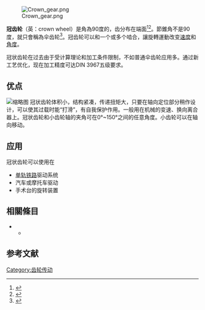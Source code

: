 [[File:Crown_gear.png|thumb]]

'''冠齿轮'''（英：crown wheel）是{{le|節錐|pitch cone}}角為90度的{{le|傘齒輪|bevel gear}}，齿分布在端面<ref name="Maitra">{{cite book|last=Maitra|first=Gitin|title=Handbook of Gear Design|url=https://books.google.com/books?id=kotyj80OMCoC|edition=2|date=1994-06-01|publisher=McGraw-Hill Professional|isbn=978-0-07-460237-9|access-date=2021-01-08|archive-date=2017-03-30|archive-url=https://web.archive.org/web/20170330124219/https://books.google.com/books?id=kotyj80OMCoC}}</ref><ref>{{cite book|last=Jones|first=Franklin D|title=Gear Design Simplified|edition=3|year=1984|isbn=978-0-8311-1159-5|page=48}}</ref>。節錐角不是90度，就只會稱為伞齿轮<ref>{{cite book|last=Oberg|first=Erik|title=Spur and bevel gearing|edition=1|year=1920|publisher=<!-- 沒有連結 -->[[Industrial_Press|Industrial Press]]|page=202}}</ref>。冠齿轮可以和一个或多个{{le|小齒輪|pinion}}啮合，讓旋轉運動改变[[速度|速度]]和[[角度|角度]]。

冠状齿轮在过去由于受计算理论和加工条件限制，不如普通伞齿轮应用多。通过新工艺优化，现在加工精度可达DIN 3967五级要求。
==优点==
[[File:Kronenrad-Turm.png|缩略图]]
冠状齿轮体积小，结构紧凑，传递扭矩大，只要在轴向定位部分稍作设计，可以使其过载时能“打滑”，有自我保护作用。一般用在机械的变速、换向离合器上。冠状齿轮和小齿轮轴的夹角可在0°~150°之间的任意角度。小齿轮可以在轴向移动。
==应用==
冠状齿轮可以使用在
*[[单轨铁路|单轨铁路]]驱动系统
*汽车或摩托车驱动
*手术台的旋转装置
== 相關條目 ==
* {{le|傘齒輪|bevel gear}}
** {{le|螺旋錐齒輪|Spiral bevel gear}}

==参考文献==
{{reflist}}
{{齒輪}}
{{技術小作品}}
[[Category:齿轮传动|Category:齿轮传动]]